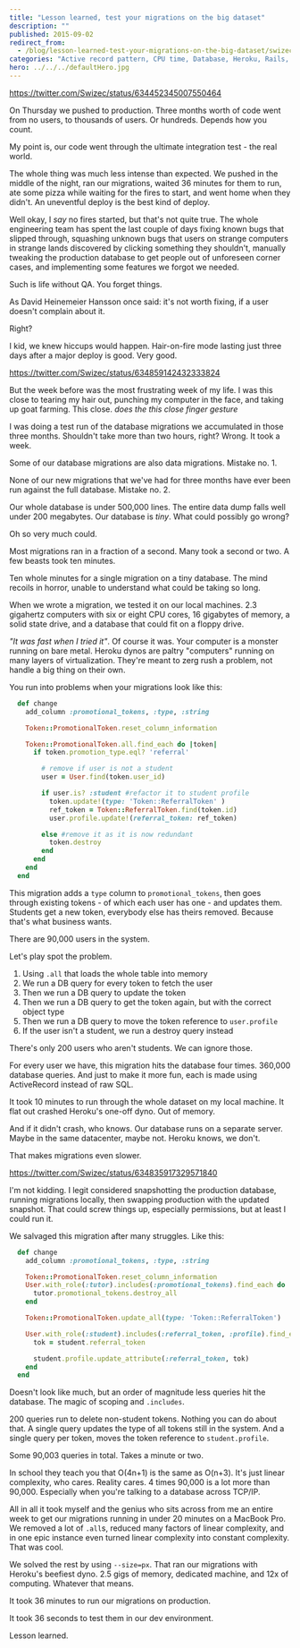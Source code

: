 ```yaml
---
title: "Lesson learned, test your migrations on the big dataset"
description: ""
published: 2015-09-02
redirect_from:
  - /blog/lesson-learned-test-your-migrations-on-the-big-dataset/swizec/6729
categories: "Active record pattern, CPU time, Database, Heroku, Rails, Technical"
hero: ../../../defaultHero.jpg
---
```


https://twitter.com/Swizec/status/634452345007550464

On Thursday we pushed to production. Three months worth of code went from no users, to thousands of users. Or hundreds. Depends how you count.

My point is, our code went through the ultimate integration test - the real world.

The whole thing was much less intense than expected. We pushed in the middle of the night, ran our migrations, waited 36 minutes for them to run, ate some pizza while waiting for the fires to start, and went home when they didn't. An uneventful deploy is the best kind of deploy.

Well okay, I _say_ no fires started, but that's not quite true. The whole engineering team has spent the last couple of days fixing known bugs that slipped through, squashing unknown bugs that users on strange computers in strange lands discovered by clicking something they shouldn't, manually tweaking the production database to get people out of unforeseen corner cases, and implementing some features we forgot we needed.

Such is life without QA. You forget things.

As David Heinemeier Hansson once said: it's not worth fixing, if a user doesn't complain about it.

Right?

I kid, we knew hiccups would happen. Hair-on-fire mode lasting just three days after a major deploy is good. Very good.

https://twitter.com/Swizec/status/634859142432333824

But the week before was the most frustrating week of my life. I was this close to tearing my hair out, punching my computer in the face, and taking up goat farming. This close. _does the this close finger gesture_

I was doing a test run of the database migrations we accumulated in those three months. Shouldn't take more than two hours, right? Wrong. It took a week.

Some of our database migrations are also data migrations. Mistake no. 1.

None of our new migrations that we've had for three months have ever been run against the full database. Mistake no. 2.

Our whole database is under 500,000 lines. The entire data dump falls well under 200 megabytes. Our database is _tiny_. What could possibly go wrong?

Oh so very much could.

Most migrations ran in a fraction of a second. Many took a second or two. A few beasts took ten minutes.

Ten whole minutes for a single migration on a tiny database. The mind recoils in horror, unable to understand what could be taking so long.

When we wrote a migration, we tested it on our local machines. 2.3 gigahertz computers with six or eight CPU cores, 16 gigabytes of memory, a solid state drive, and a database that could fit on a floppy drive.

_"It was fast when I tried it"_. Of course it was. Your computer is a monster running on bare metal. Heroku dynos are paltry "computers" running on many layers of virtualization. They're meant to zerg rush a problem, not handle a big thing on their own.

You run into problems when your migrations look like this:

```ruby
  def change
    add_column :promotional_tokens, :type, :string

    Token::PromotionalToken.reset_column_information

    Token::PromotionalToken.all.find_each do |token|
      if token.promotion_type.eql? 'referral'

        # remove if user is not a student
        user = User.find(token.user_id)

        if user.is? :student #refactor it to student profile
          token.update!(type: 'Token::ReferralToken' )
          ref_token = Token::ReferralToken.find(token.id)
          user.profile.update!(referral_token: ref_token)

        else #remove it as it is now redundant
          token.destroy
        end
      end
    end
  end
```

This migration adds a `type` column to `promotional_tokens`, then goes through existing tokens - of which each user has one - and updates them. Students get a new token, everybody else has theirs removed. Because that's what business wants.

There are 90,000 users in the system.

Let's play spot the problem.

1.  Using `.all` that loads the whole table into memory
2.  We run a DB query for every token to fetch the user
3.  Then we run a DB query to update the token
4.  Then we run a DB query to get the token again, but with the correct object type
5.  Then we run a DB query to move the token reference to `user.profile`
6.  If the user isn't a student, we run a destroy query instead

There's only 200 users who aren't students. We can ignore those.

For every user we have, this migration hits the database four times. 360,000 database queries. And just to make it more fun, each is made using ActiveRecord instead of raw SQL.

It took 10 minutes to run through the whole dataset on my local machine. It flat out crashed Heroku's one-off dyno. Out of memory.

And if it didn't crash, who knows. Our database runs on a separate server. Maybe in the same datacenter, maybe not. Heroku knows, we don't.

That makes migrations even slower.

https://twitter.com/Swizec/status/634835917329571840

I'm not kidding. I legit considered snapshotting the production database, running migrations locally, then swapping production with the updated snapshot. That could screw things up, especially permissions, but at least I could run it.

We salvaged this migration after many struggles. Like this:

```ruby
  def change
    add_column :promotional_tokens, :type, :string

    Token::PromotionalToken.reset_column_information
    User.with_role(:tutor).includes(:promotional_tokens).find_each do |tutor|
      tutor.promotional_tokens.destroy_all
    end

    Token::PromotionalToken.update_all(type: 'Token::ReferralToken')

    User.with_role(:student).includes(:referral_token, :profile).find_each do |student|
      tok = student.referral_token

      student.profile.update_attribute(:referral_token, tok)
    end
  end
```

Doesn't look like much, but an order of magnitude less queries hit the database. The magic of scoping and `.includes`.

200 queries run to delete non-student tokens. Nothing you can do about that. A single query updates the type of all tokens still in the system. And a single query per token, moves the token reference to `student.profile`.

Some 90,003 queries in total. Takes a minute or two.

In school they teach you that O(4n+1) is the same as O(n+3). It's just linear complexity, who cares. Reality cares. 4 times 90,000 is a lot more than 90,000. Especially when you're talking to a database across TCP/IP.

All in all it took myself and the genius who sits across from me an entire week to get our migrations running in under 20 minutes on a MacBook Pro. We removed a lot of `.all`s, reduced many factors of linear complexity, and in one epic instance even turned linear complexity into constant complexity. That was cool.

We solved the rest by using `--size=px`. That ran our migrations with Heroku's beefiest dyno. 2.5 gigs of memory, dedicated machine, and 12x of computing. Whatever that means.

It took 36 minutes to run our migrations on production.

It took 36 seconds to test them in our dev environment.

Lesson learned.
